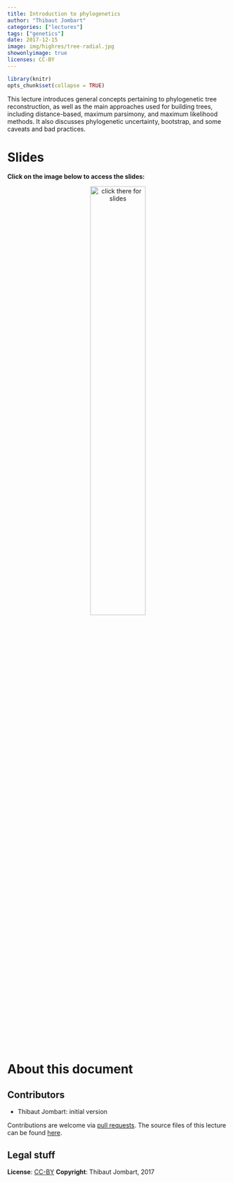 ```yaml
---
title: Introduction to phylogenetics
author: "Thibaut Jombart"
categories: ["lectures"]
tags: ["genetics"]
date: 2017-12-15
image: img/highres/tree-radial.jpg
showonlyimage: true
licenses: CC-BY
---
```


	
```r
library(knitr)
opts_chunk$set(collapse = TRUE)
```

This lecture introduces general concepts pertaining to phylogenetic tree
reconstruction, as well as the main approaches used for building trees,
including distance-based, maximum parsimony, and maximum likelihood methods. It
also discusses phylogenetic uncertainty, bootstrap, and some caveats and bad
practices.



# Slides

**Click on the image below to access the slides:**

<center>
<a href="../../slides/lecture-phylogenetics/lecture-phylogenetics.pdf"><img class="gateway" src="../../img/highres/tree-radial.jpg" width="50%" alt="click there for slides" align="middle"></a>
</center>





# About this document

## Contributors

- Thibaut Jombart: initial version



Contributions are welcome via [pull
requests](https://github.com/reconhub/learn/pulls). The source files of this lecture can be found
[here](https://github.com/thibautjombart/lecture-phylogenetics/).



## Legal stuff

**License**: [CC-BY](https://creativecommons.org/licenses/by/3.0/)
**Copyright**: Thibaut Jombart, 2017 
